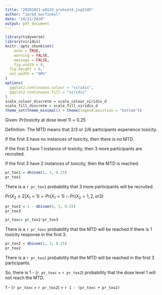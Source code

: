 ```yaml
---
title: "20201021-p8133_probset4_jsg2145"
author: "Jared Garfinkel"
date: "10/21/2020"
output: pdf_document
---
```


```r
library(tidyverse)
library(viridis)
knitr::opts_chunk$set(
	echo = TRUE,
	warning = FALSE,
	message = FALSE,
	fig.width = 8, 
  fig.height = 6,
  out.width = "90%"
)
options(
  ggplot2.continuous.colour = "viridis",
  ggplot2.continuous.fill = "viridis"
)
scale_colour_discrete = scale_colour_viridis_d
scale_fill_discrete = scale_fill_viridis_d
theme_set(theme_minimal() + theme(legend.position = "bottom"))
```

Given: Pr(toxicity at dose level 1) = 0.25

Definition: The MTD means that 2/3 or 2/6 participants experience toxicity.

If the first 3 have no instances of toxicity, then there is no MTD.

If the first 3 have 1 instance of toxicity, then 3 more participants are recruited.

If the first 3 have 2 instances of toxicity, then the MTD is reached.

```r
pr_tox1 = dbinom(1, 3, 0.25)
pr_tox1
```

There is a `r pr_tox1` probability that 3 more participants will be recruited.

$Pr(X_2 \ge 2 | X_1 = 1) = Pr(X_1 = 1) \cap Pr(X_2 = 1, 2, or 3)$

```r
pr_tox3 = 1 - dbinom(0, 3, 0.25)
pr_tox3

pr_toxc= pr_tox1*pr_tox3
```

There is a `r pr_toxc` probability that the MTD will be reached if there is 1 toxicity response in the first 3.

```r
pr_tox2 = dbinom(2, 3, 0.25)
pr_tox2
```

There is a `r pr_tox2` probability that the MTD will be reached in the first 3 participants.

So, there is 1 - (`r pr_toxc` + `r pr_tox2`) probability that the dose level 1 will not reach the MTD. 

1 - (`r pr_toxc` + `r pr_tox2`) = `r 1 - (pr_toxc + pr_tox2)`

